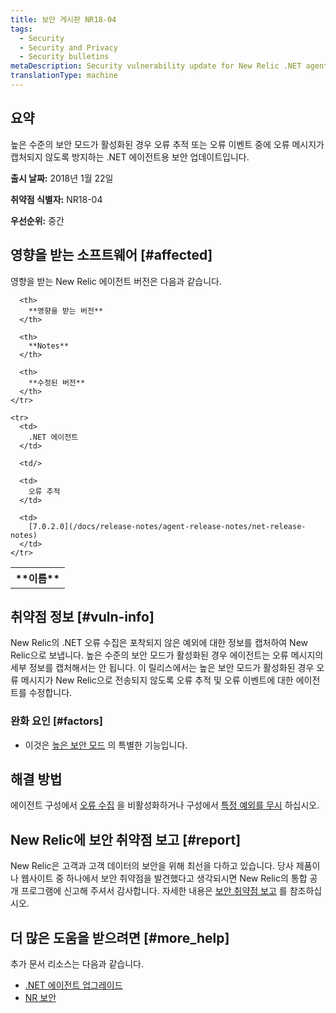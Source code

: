 ```yaml
---
title: 보안 게시판 NR18-04
tags:
  - Security
  - Security and Privacy
  - Security bulletins
metaDescription: Security vulnerability update for New Relic .NET agent.
translationType: machine
---
```


## 요약

높은 수준의 보안 모드가 활성화된 경우 오류 추적 또는 오류 이벤트 중에 오류 메시지가 캡처되지 않도록 방지하는 .NET 에이전트용 보안 업데이트입니다.

**출시 날짜:** 2018년 1월 22일

**취약점 식별자:** NR18-04

**우선순위:** 중간

## 영향을 받는 소프트웨어 [#affected]

영향을 받는 New Relic 에이전트 버전은 다음과 같습니다.

<table>
  <tbody>
    <tr>
      <th>
        **이름**
      </th>

      <th>
        **영향을 받는 버전**
      </th>

      <th>
        **Notes**
      </th>

      <th>
        **수정된 버전**
      </th>
    </tr>

    <tr>
      <td>
        .NET 에이전트
      </td>

      <td/>

      <td>
        오류 추적
      </td>

      <td>
        [7.0.2.0](/docs/release-notes/agent-release-notes/net-release-notes)
      </td>
    </tr>
  </tbody>
</table>

## 취약점 정보 [#vuln-info]

New Relic의 .NET 오류 수집은 포착되지 않은 예외에 대한 정보를 캡처하여 New Relic으로 보냅니다. 높은 수준의 보안 모드가 활성화된 경우 에이전트는 오류 메시지의 세부 정보를 캡처해서는 안 됩니다. 이 릴리스에서는 높은 보안 모드가 활성화된 경우 오류 메시지가 New Relic으로 전송되지 않도록 오류 추적 및 오류 이벤트에 대한 에이전트를 수정합니다.

### 완화 요인 [#factors]

* 이것은 [높은 보안 모드](/docs/agents/net-agent/configuration/net-agent-configuration#high_security_mode) 의 특별한 기능입니다.

## 해결 방법

에이전트 구성에서 [오류 수집](/docs/agents/net-agent/configuration/net-agent-configuration#error_collector) 을 비활성화하거나 구성에서 [특정 예외를 무시](/docs/agents/net-agent/configuration/net-agent-configuration#error-ignoreErrors) 하십시오.

## New Relic에 보안 취약점 보고 [#report]

New Relic은 고객과 고객 데이터의 보안을 위해 최선을 다하고 있습니다. 당사 제품이나 웹사이트 중 하나에서 보안 취약점을 발견했다고 생각되시면 New Relic의 통합 공개 프로그램에 신고해 주셔서 감사합니다. 자세한 내용은 [보안 취약점 보고](/docs/security/new-relic-security/data-privacy/reporting-security-vulnerabilities) 를 참조하십시오.

## 더 많은 도움을 받으려면 [#more_help]

추가 문서 리소스는 다음과 같습니다.

* [.NET 에이전트 업그레이드](/docs/agents/net-agent/installation/update-net-agent)
* [NR 보안](https://newrelic.com/security)